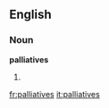 ==English==

===Noun===
'''palliatives'''

# {{plural of|[[palliative]]}}

[[fr:palliatives]]
[[it:palliatives]]
